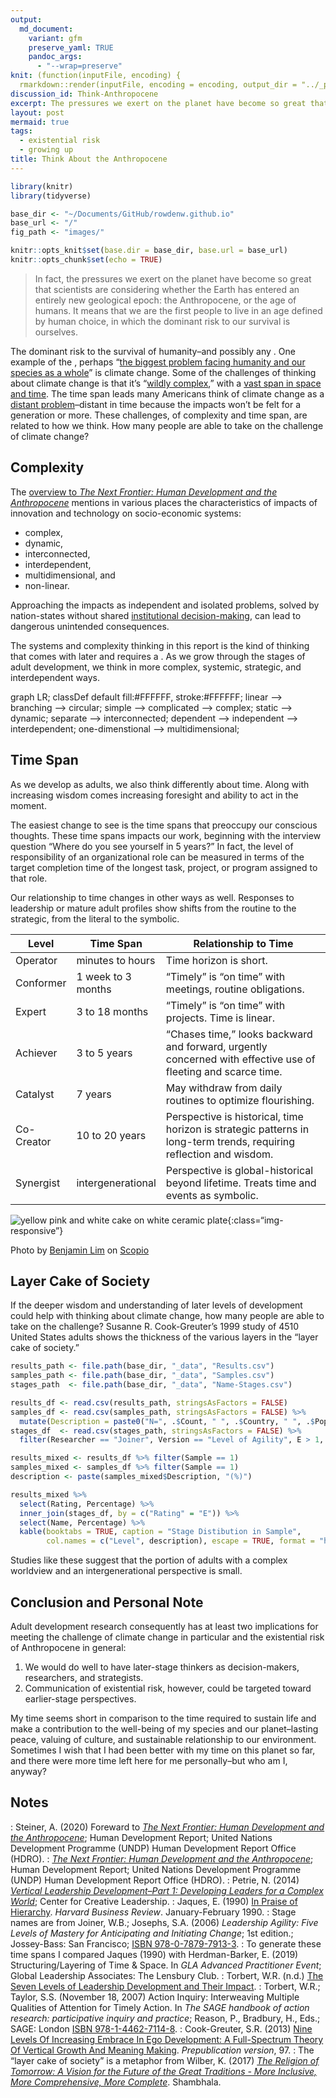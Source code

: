 ```yaml
---
output:
  md_document:
    variant: gfm
    preserve_yaml: TRUE
    pandoc_args:
      - "--wrap=preserve"
knit: (function(inputFile, encoding) {
  rmarkdown::render(inputFile, encoding = encoding, output_dir = "../_posts") })
discussion_id: Think-Anthropocene
excerpt: The pressures we exert on the planet have become so great that scientists are considering whether the Earth has entered an entirely new geological epoch, the Anthropocene, or the age of humans. It means that we are the first people to live in an age defined by human choice, in which the dominant risk to our survival is ourselves.
layout: post
mermaid: true
tags:
  - existential risk
  - growing up
title: Think About the Anthropocene
---
```


```r
library(knitr)
library(tidyverse)

base_dir <- "~/Documents/GitHub/rowdenw.github.io"
base_url <- "/"
fig_path <- "images/"

knitr::opts_knit$set(base.dir = base_dir, base.url = base_url)
knitr::opts_chunk$set(echo = TRUE)
```

> In fact, the pressures we exert on the planet have become so great that scientists are considering whether the Earth has entered an entirely new geological epoch: the Anthropocene, or the age of humans. It means that we are the first people to live in an age defined by human choice, in which the dominant risk to our survival is ourselves.`[^1]`{=markdown}

The dominant risk to the survival of humanity--and possibly any `[galactic intelligent life--is self-annihilation]({% post_url 2021-01-26-Estimate-Galactic-ETI %})`{=markdown}. One example of the `[major problems in the world]({% post_url 2021-03-14-Grown-Up-Thinking %})`{=markdown}, perhaps "[the biggest problem facing humanity and our species as a whole](https://youtu.be/29ciz1TEXjI?t=166)" is climate change. Some of the challenges of thinking about climate change is that it's "[wildly complex](https://youtu.be/9Pqp_8XLC6c?t=178)," with a [vast span in space and time](https://youtu.be/9Pqp_8XLC6c?t=255). The time span leads many Americans think of climate change as a [distant problem](https://youtu.be/DkZ7BJQupVA?t=90)--distant in time because the impacts won't be felt for a generation or more. These challenges, of complexity and time span, are related to how we think. How many people are able to take on the challenge of climate change?

## Complexity

The [overview to _The Next Frontier: Human Development and the Anthropocene_](http://hdr.undp.org/sites/default/files/hdr_2020_overview_english.pdf) mentions in various places the characteristics of impacts of innovation and technology on socio-economic systems:

* complex,
* dynamic,
* interconnected,
* interdependent,
* multidimensional, and
* non-linear.

Approaching the impacts as independent and isolated problems, solved by nation-states without shared [institutional decision-making](https://80000hours.org/problem-profiles/improving-institutional-decision-making/), can lead to dangerous unintended consequences.`[^2]`{=markdown}

The systems and complexity thinking in this report is the kind of thinking that comes with later `[adult development]({% post_url 2021-03-07-What-Is-Growing-Up %})`{=markdown} and requires a `[shifts in thinking]({% post_url 2021-03-14-Grown-Up-Thinking %})`{=markdown}. As we grow through the stages of adult development, we think in more complex, systemic, strategic, and interdependent ways.`[^3]`{=markdown} 

`<div class="mermaid">`{=html}
`graph LR;`{=html}
`	classDef default fill:#FFFFFF, stroke:#FFFFFF;`{=html}
`	linear --> branching --> circular;`{=html}
`	simple --> complicated --> complex;`{=html}
`	static --> dynamic;`{=html}
`	separate --> interconnected;`{=html}
`	dependent --> independent --> interdependent;`{=html}
`	one-dimenstional --> multidimensional;`{=html}
`</div>`{=html}

## Time Span

As we develop as adults, we also think differently about time. Along with increasing wisdom comes increasing foresight and ability to act in the moment.

The easiest change to see is the time spans that preoccupy our conscious thoughts. These time spans impacts our work, beginning with the interview question "Where do you see yourself in 5 years?" In fact, the level of responsibility of an organizational role can be measured in terms of the target completion time of the longest task, project, or program assigned to that role.`[^4]`{=markdown}

Our relationship to time changes in other ways as well. Responses to leadership or mature adult profiles show shifts from the routine to the strategic, from the literal to the symbolic.

| Level`[^5]`{=markdown} | Time Span`[^6]`{=markdown}      | Relationship to Time                                         |
| ---------------------- | ------------------------------- | ------------------------------------------------------------ |
| Operator               | minutes to hours                | Time horizon is short.`[^7]`{=markdown}                      |
| Conformer              | 1 week to 3 months              | "Timely" is "on time" with meetings, routine obligations.`[^8]`{=markdown} |
| Expert                 | 3 to 18 months`[^8]`{=markdown} | "Timely" is "on time" with projects.`[^8]`{=markdown} Time is linear.`[^9]`{=markdown} |
| Achiever               | 3 to 5 years                    | "Chases time,"`[^7]`{=markdown} looks backward and forward, urgently concerned with effective use of fleeting and scarce time.`[^9]`{=markdown} |
| Catalyst               | 7 years                         | May withdraw from daily routines to optimize flourishing.`[^9]`{=markdown} |
| Co-Creator             | 10 to 20 years                  | Perspective is historical, time horizon is strategic`[^8]`{=markdown} patterns in long-term trends, requiring reflection and wisdom.`[^9]`{=markdown} |
| Synergist              | intergenerational               | Perspective is global-historical beyond lifetime.`[^9]`{=markdown} Treats time and events as symbolic.`[^7]`{=markdown} |

![yellow pink and white cake on white ceramic plate](/images/yellow_pink_and_white_cake_on_white_ceramic_plate-scopio-bdc236c5-b8a0-4d84-8e78-5a221d835755.jpeg){:class="img-responsive"}

Photo by  [Benjamin Lim](https://scop.io/collections/vendors?q=Benjamin+Lim) on  [Scopio](https://scop.io/)

## Layer Cake of Society

If the deeper wisdom and understanding of later levels of development could help with thinking about climate change, how many people are able to take on the challenge? Susanne R. Cook-Greuter's 1999 study of 4510 United States adults`[^9]`{=markdown} shows the thickness of the various layers`[^5]`{=markdown} in the "layer cake of society."`[^10]`{=markdown}

```r
results_path <- file.path(base_dir, "_data", "Results.csv")
samples_path <- file.path(base_dir, "_data", "Samples.csv")
stages_path  <- file.path(base_dir, "_data", "Name-Stages.csv")

results_df <- read.csv(results_path, stringsAsFactors = FALSE)
samples_df <- read.csv(samples_path, stringsAsFactors = FALSE) %>%
  mutate(Description = paste0("N=", .$Count, " ", .$Country, " ", .$Population))
stages_df  <- read.csv(stages_path, stringsAsFactors = FALSE) %>%
  filter(Researcher == "Joiner", Version == "Level of Agility", E > 1, E < 10)

results_mixed <- results_df %>% filter(Sample == 1)
samples_mixed <- samples_df %>% filter(Sample == 1)
description <- paste(samples_mixed$Description, "(%)")

results_mixed %>% 
  select(Rating, Percentage) %>%
  inner_join(stages_df, by = c("Rating" = "E")) %>%
  select(Name, Percentage) %>%
  kable(booktabs = TRUE, caption = "Stage Distibution in Sample",
        col.names = c("Level", description), escape = TRUE, format = "html")
```

Studies like these suggest that the portion of adults with a complex worldview and an intergenerational perspective is small.

## Conclusion and Personal Note

Adult development research consequently has at least two implications for meeting the challenge of climate change in particular and the existential risk of Anthropocene in general:

1. We would do well to have later-stage thinkers as decision-makers, researchers, and strategists.
2. Communication of existential risk, however, could be targeted toward earlier-stage perspectives.

My time seems short in comparison to the time required to sustain life and make a contribution to the well-being of my species and our planet--lasting peace, valuing of culture, and sustainable relationship to our environment. Sometimes I wish that I had been better with my time on this planet so far, and there were more time left here for me personally--but who am I, anyway?

## Notes

`[^1]`{=markdown}: Steiner, A. (2020) Foreward to _[The Next Frontier: Human Development and the Anthropocene](http://hdr.undp.org/sites/default/files/hdr_2020_overview_english.pdf)_; Human Development Report; United Nations Development Programme (UNDP) Human Development Report Office (HDRO).
`[^2]`{=markdown}: _[The Next Frontier: Human Development and the Anthropocene](http://hdr.undp.org/sites/default/files/hdr_2020_overview_english.pdf)_; Human Development Report; United Nations Development Programme (UNDP) Human Development Report Office (HDRO).
`[^3]`{=markdown}: Petrie, N. (2014) _[Vertical Leadership Development–Part 1: Developing Leaders for a Complex World](https://14226776-c20f-46a2-bcd6-85cefe57153f.filesusr.com/ugd/a8b141_65db299b1e274cdc84e3de48016b9862.pdf)_; Center for Creative Leadership.
`[^4]`{=markdown}: Jaques, E. (1990) [In Praise of Hierarchy](https://hbr.org/1990/01/in-praise-of-hierarchy). _Harvard Business Review_. January-February 1990.
`[^5]`{=markdown}: Stage names are from Joiner, W.B.; Josephs, S.A. (2006) _Leadership Agility: Five Levels of Mastery for Anticipating and Initiating Change_; 1st edition.; Jossey-Bass: San Francisco; [ISBN 978-0-7879-7913-3](https://isbn.nu/9780787979133).
`[^6]`{=markdown}: To generate these time spans I compared Jaques (1990)`[^4]`{=markdown} with Herdman-Barker, E. (2019) Structuring/Layering of Time & Space. In _GLA Advanced Practitioner Event_; Global Leadership Associates: The Lensbury Club.
`[^7]`{=markdown}: Torbert, W.R. (n.d.) [The Seven Levels of Leadership Development and Their Impact](https://www.gla.global/the-glp/levels-of-leadership-development/).
`[^8]`{=markdown}: Torbert, W.R.; Taylor, S.S. (November 18, 2007) Action Inquiry: Interweaving Multiple Qualities of Attention for Timely Action. In _The SAGE handbook of action research: participative inquiry and practice_; Reason, P., Bradbury, H., Eds.; SAGE: London [ISBN 978-1-4462-7114-8](https://isbn.nu/9781446271148).
`[^9]`{=markdown}: Cook-Greuter, S.R. (2013) [Nine Levels Of Increasing Embrace In Ego Development: A Full-Spectrum Theory Of Vertical Growth And Meaning Making](http://www.cook-greuter.com/Cook-Greuter%209%20levels%20paper%20new%201.1'14%2097p%5B1%5D.pdf). *Prepublication version*, 97.
`[^10]`{=markdown}: The "layer cake of society" is a metaphor from Wilber, K. (2017) _[The Religion of Tomorrow: A Vision for the Future of the Great Traditions - More Inclusive, More Comprehensive, More Complete](https://smile.amazon.com/Religion-Tomorrow-Traditions-Inclusive-Comprehensive-ebook/dp/B01MQZIOV3/)_. Shambhala.

